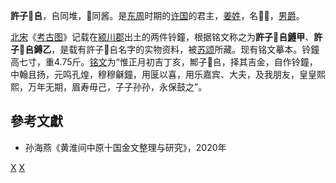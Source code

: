 '''許子𤖙𠂤'''，𠂤同堆，𤖙同酱。是[[东周|东周]]时期的[[许国|许国]]的君主，[[姜姓|姜姓]]，名'''𤖙𠂤'''，[[男爵|男爵]]。

[[北宋|北宋]]《[[考古图|考古图]]》记载在[[颍川郡|颍川郡]]出土的两件铃鐘，根据铭文称之为'''許子𤖙𠂤[[鎛|鎛]]甲'''、'''許子𤖙𠂤鎛乙'''，是载有許子𤖙𠂤名字的实物资料，被[[苏颂|苏颂]]所藏。现有铭文摹本。铃鐘高七寸，重4.75斤。[[铭文|铭文]]为“惟正月初吉丁亥，鄦子𤖙𠂤，择其吉金，自作铃鐘，中翰且扬，元鸣孔煌，穆穆龢鐘，用匽以喜，用乐嘉宾、大夫，及我朋友，皇皇熙熙，万年无期，眉寿毋己，子子孙孙，永保鼓之”。

==參考文獻==
*孙海燕《黄淮间中原十国金文整理与研究》，2020年
{{許國君主}}

[[Category:许国君主|X]]
[[Category:春秋战国人物|X]]